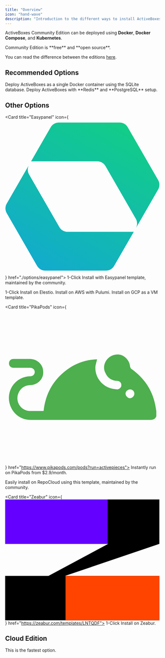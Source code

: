 ```yaml
---
title: "Overview"
icon: "hand-wave"
description: "Introduction to the different ways to install ActiveBoxes"
---
```


ActiveBoxes Community Edition can be deployed using **Docker**, **Docker Compose**, and **Kubernetes**.

<Tip>
Community Edition is **free** and **open source**.

You can read the difference between the editions [here](../about/editions).
</Tip>

## Recommended Options

<CardGroup cols={2}>
  <Card title="Docker (Fastest)" icon="docker" color="#248fe0" href="./options/docker">
Deploy ActiveBoxes as a single Docker container using the SQLite database.
  </Card>

  <Card title="Docker Compose" icon="layer-group" color="#00FFFF" href="./options/docker-compose">
    Deploy ActiveBoxes with **Redis** and **PostgreSQL** setup.
  </Card>

</CardGroup>

## Other Options

<CardGroup cols={2}>

  <Card title="Easypanel" icon={
        <svg xmlns="http://www.w3.org/2000/svg" viewBox="0 0 245 245">
          <g clip-path="url(#a)">
            <path fill-rule="evenodd" clip-rule="evenodd" d="M242.291 110.378a15.002 15.002 0 0 0 0-15l-48.077-83.272a15.002 15.002 0 0 0-12.991-7.5H85.07a15 15 0 0 0-12.99 7.5L41.071 65.812a.015.015 0 0 0-.013.008L2.462 132.673a15 15 0 0 0 0 15l48.077 83.272a15 15 0 0 0 12.99 7.5h96.154a15.002 15.002 0 0 0 12.991-7.5l31.007-53.706c.005 0 .01-.003.013-.007l38.598-66.854Zm-38.611 66.861 3.265-5.655a15.002 15.002 0 0 0 0-15l-48.077-83.272a14.999 14.999 0 0 0-12.99-7.5H41.072l-3.265 5.656a15 15 0 0 0 0 15l48.077 83.271a15 15 0 0 0 12.99 7.5H203.68Z" fill="url(#b)" />
          </g>
          <defs>
            <linearGradient id="b" x1="188.72" y1="6.614" x2="56.032" y2="236.437" gradientUnits="userSpaceOnUse">
              <stop stop-color="#12CD87" />
              <stop offset="1" stop-color="#12ABCD" />
            </linearGradient>
            <clipPath id="a">
              <path fill="#fff" d="M0 0h245v245H0z" />
            </clipPath>
          </defs>
        </svg>
        } href="./options/easypanel">
   1-Click Install with Easypanel template, maintained by the community.
  </Card>

  <Card title="Elestio" icon="cloud" color="#ff9900" href="./options/elestio">
    1-Click Install on Elestio.
  </Card>

  <Card title="AWS (Pulumi)" icon="aws" color="#ff9900" href="./options/aws">
    Install on AWS with Pulumi.
  </Card>

  <Card title="GCP" icon="cloud" color="#4385f5" href="./options/gcp">
    Install on GCP as a VM template.
  </Card>

  <Card title="PikaPods" icon={
    <svg xmlns="http://www.w3.org/2000/svg" viewBox="0 0 402.2 402.2">
    <path d="M393 277c-3 7-8 9-15 9H66c-27 0-49-18-55-45a56 56 0 0 1 54-68c7 0 12-5 12-11s-5-11-12-11H22c-7 0-12-5-12-11 0-7 4-12 12-12h44c18 1 33 15 33 33 1 19-14 34-33 35-18 0-31 12-34 30-2 16 9 35 31 37h37c5-46 26-83 65-110 22-15 47-23 74-24l-4 16c-4 30 19 58 49 61l8 1c6-1 11-6 10-12 0-6-5-10-11-10-14-1-24-7-30-20-7-12-4-27 5-37s24-14 36-10c13 5 22 17 23 31l2 4c33 23 55 54 63 93l3 17v14m-57-59c0-6-5-11-11-11s-12 5-12 11 6 12 12 12c6-1 11-6 11-12" 
          fill="#4daf4e"/>
  </svg>
  } href="https://www.pikapods.com/pods?run=activepieces">
    Instantly run on PikaPods from $2.9/month.
  </Card>

  <Card title="RepoCloud" icon="cloud" href="https://repocloud.io/details/?app_id=177">
    Easily install on RepoCloud using this template, maintained by the community.
  </Card>

  <Card title="Zeabur" icon={
    <svg viewBox="0 0 294 229" fill="none" xmlns="http://www.w3.org/2000/svg">
      <path d="M113.865 144.888H293.087V229H0V144.888H82.388L195.822 84.112H0V0H293.087V84.112L113.865 144.888Z" fill="black"/>
      <path d="M194.847 0H0V84.112H194.847V0Z" fill="#6300FF"/>
      <path d="M293.065 144.888H114.772V229H293.065V144.888Z" fill="#FF4400"/>
    </svg>
  } href="https://zeabur.com/templates/LNTQDF">
    1-Click Install on Zeabur.
  </Card>

</CardGroup>

## Cloud Edition

<CardGroup cols={2}>
  <Card title="ActiveBoxes Cloud" icon="cloud" color="##5155D7" href="https://cloud.activeboxes.org/">
   This is the fastest option.
  </Card>
</CardGroup>
